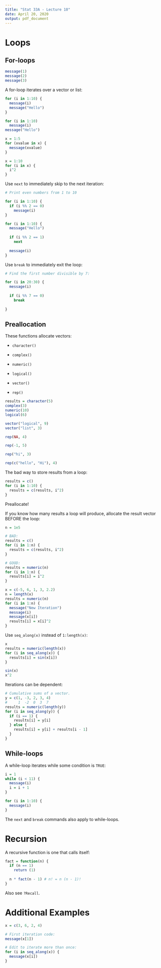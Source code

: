 ```yaml
---
title: "Stat 33A - Lecture 10"
date: April 20, 2020
output: pdf_document
---
```


Loops
=====


For-loops
---------

```r
message(1)
message(2)
message(3)
```

A for-loop iterates over a vector or list:
```r
for (i in 1:10) {
  message(i)
  message("Hello")
}

for (i in 1:10)
  message(i)
message("Hello")

x = 1:5
for (xvalue in x) {
  message(xvalue)
}

x = 1:10
for (i in x) {
  i^2
}
```

Use `next` to immediately skip to the next iteration:
```r
# Print even numbers from 1 to 10

for (i in 1:10) {
  if (i %% 2 == 0)
    message(i)
}

for (i in 1:10) {
  message("Hello")
  
  if (i %% 2 == 1)
    next
  
  message(i)
}
```

Use `break` to immediately exit the loop:
```r
# Find the first number divisible by 7:

for (i in 20:30) {
  message(i)
  
  if (i %% 7 == 0)
    break
  
}
```


Preallocation
-------------

These functions allocate vectors:

* `character()`
* `complex()`
* `numeric()`
* `logical()`

* `vector()`
* `rep()`

```r
results = character(5)
complex(3)
numeric(10)
logical(6)

vector("logical", 9)
vector("list", 3)

rep(NA, 4)

rep(-1, 5)

rep("hi", 3)

rep(c("hello", "Hi"), 4)
```


The bad way to store results from a loop:
```r
results = c()
for (i in 1:10) {
  results = c(results, i^2)
}
```

Preallocate!

If you know how many results a loop will produce, allocate the result
vector BEFORE the loop:
```r
n = 1e5

# BAD:
results = c()
for (i in 1:n) {
  results = c(results, i^2)
}

# GOOD:
results = numeric(n)
for (i in 1:n) {
  results[i] = i^2
}

x = c(-5, 6, 1, 3, 2.2)
n = length(x)
results = numeric(n)
for (i in 1:n) {
  message("New Iteration")
  message(i)
  message(x[i])
  results[i] = x[i]^2
}
```


Use `seq_along(x)` instead of `1:length(x)`:
```r
x
results = numeric(length(x))
for (i in seq_along(x)) {
  results[i] = sin(x[i])
}

sin(x)
x^2
```

Iterations can be dependent:
```r
# Cumulative sums of a vector.
y = c(1, -3, 2, 3, 4)
#     1  -2  0  3  7
results = numeric(length(y))
for (i in seq_along(y)) {
  if (i == 1) {
    results[i] = y[i]
  } else {
    results[i] = y[i] + results[i - 1]
  }
}
```


While-loops
-----------

A while-loop iterates while some condition is `TRUE`:
```r
i = 1
while (i < 11) {
  message(i)
  i = i + 1
}

for (i in 1:10) {
  message(i)
}

```

The `next` and `break` commands also apply to while-loops.



Recursion
=========

A recursive function is one that calls itself:
```r
fact = function(n) {
  if (n == 1)
    return (1)
  
  n * fact(n - 1) # n! = n (n - 1)!
}
```

Also see `?Recall`.



Additional Examples
===================

```r
x = c(3, 6, 2, 4)

# First iteration code:
message(x[1])

# Edit to iterate more than once:
for (i in seq_along(x)) {
  message(x[i])
}
```
